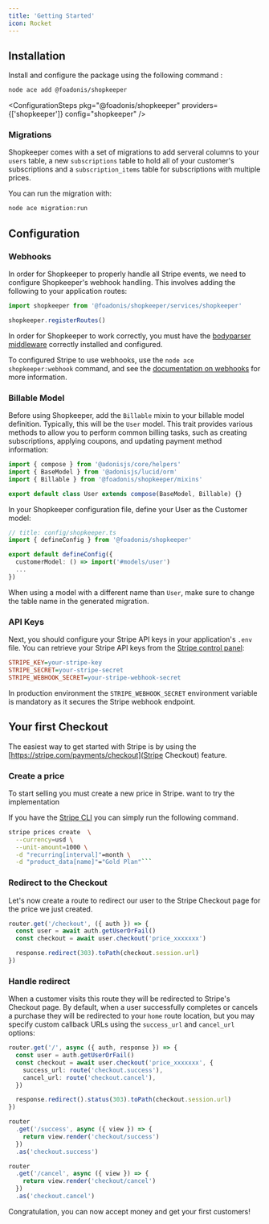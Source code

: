 ```yaml
---
title: 'Getting Started'
icon: Rocket
---
```


## Installation

Install and configure the package using the following command :

```sh
node ace add @foadonis/shopkeeper
```

<ConfigurationSteps pkg="@foadonis/shopkeeper" providers={['shopkeeper']} config="shopkeeper" />

### Migrations

Shopkeeper comes with a set of migrations to add serveral columns to your `users` table, a new `subscriptions` table to hold all of your customer's subscriptions and a `subscription_items` table for subscriptions with multiple prices.

You can run the migration with:

```sh
node ace migration:run
```

## Configuration

### Webhooks

In order for Shopkeeper to properly handle all Stripe events, we need to configure Shopkeeper's webhook handling. This involves adding the following to your application routes:

```ts title="start/routes.ts"
import shopkeeper from '@foadonis/shopkeeper/services/shopkeeper'

shopkeeper.registerRoutes()
```

In order for Shopkeeper to work correctly, you must have the [bodyparser middleware](https://docs.adonisjs.com/guides/basics/body-parser) correctly installed and configured.

To configured Stripe to use webhooks, use the `node ace shopkeeper:webhook` command, and see the [documentation on webhooks](./webhooks) for more information.

### Billable Model

Before using Shopkeeper, add the `Billable` mixin to your billable model definition. Typically, this will be the `User` model. This trait provides various methods to allow you to perform common billing tasks, such as creating subscriptions, applying coupons, and updating payment method information:

```ts title="app/models/user.ts"
import { compose } from '@adonisjs/core/helpers'
import { BaseModel } from '@adonisjs/lucid/orm'
import { Billable } from '@foadonis/shopkeeper/mixins'

export default class User extends compose(BaseModel, Billable) {}
```

In your Shopkeeper configuration file, define your User as the Customer model:

```ts
// title: config/shopkeeper.ts
import { defineConfig } from '@foadonis/shopkeeper'

export default defineConfig({
  customerModel: () => import('#models/user')
  ...
})
```

<Callout>

When using a model with a different name than `User`, make sure to change the table name in the generated migration.

</Callout>

### API Keys

Next, you should configure your Stripe API keys in your application's `.env` file. You can retrieve your Stripe API keys from the [Stripe control panel](https://dashboard.stripe.com/test/developers):

```ini title=".env"
STRIPE_KEY=your-stripe-key
STRIPE_SECRET=your-stripe-secret
STRIPE_WEBHOOK_SECRET=your-stripe-webhook-secret
```

<Callout type="warn">

In production environment the `STRIPE_WEBHOOK_SECRET` environment variable is mandatory as it secures the Stripe webhook endpoint.

</Callout>

## Your first Checkout

The easiest way to get started with Stripe is by using the [https://stripe.com/payments/checkout](Stripe Checkout) feature.

### Create a price

To start selling you must create a new price in Stripe. want to try the implementation

If you have the [Stripe CLI](https://docs.stripe.com/stripe-cli) you can simply run the following command.

````bash
stripe prices create  \
  --currency=usd \
  --unit-amount=1000 \
  -d "recurring[interval]"=month \
  -d "product_data[name]"="Gold Plan"```
````

### Redirect to the Checkout

Let's now create a route to redirect our user to the Stripe Checkout page for the price we just created.

```ts title="start/routes.ts"
router.get('/checkout', ({ auth }) => {
  const user = await auth.getUserOrFail()
  const checkout = await user.checkout('price_xxxxxxx')

  response.redirect(303).toPath(checkout.session.url)
})
```

### Handle redirect

When a customer visits this route they will be redirected to Stripe's Checkout page. By default, when a user successfully completes or cancels a purchase they will be redirected to your `home` route location, but you may specify custom callback URLs using the `success_url` and `cancel_url` options:

```ts
router.get('/', async ({ auth, response }) => {
  const user = auth.getUserOrFail()
  const checkout = await user.checkout('price_xxxxxxx', {
    success_url: route('checkout.success'),
    cancel_url: route('checkout.cancel'),
  })

  response.redirect().status(303).toPath(checkout.session.url)
})

router
  .get('/success', async ({ view }) => {
    return view.render('checkout/success')
  })
  .as('checkout.success')

router
  .get('/cancel', async ({ view }) => {
    return view.render('checkout/cancel')
  })
  .as('checkout.cancel')
```

Congratulation, you can now accept money and get your first customers!
